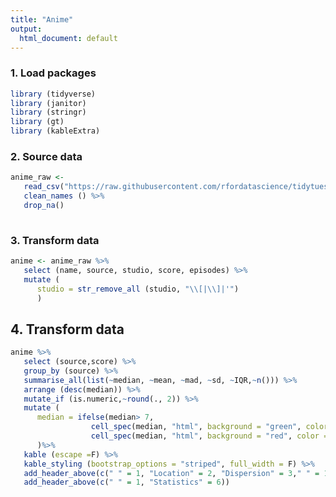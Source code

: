 ```yaml
---
title: "Anime"
output:
  html_document: default
---
```


### 1. Load packages
```r

library (tidyverse)
library (janitor)
library (stringr)
library (gt)
library (kableExtra)


```

### 2. Source data
```r

anime_raw <- 
   read_csv("https://raw.githubusercontent.com/rfordatascience/tidytuesday/master/data/2019/2019-04-23/raw_anime.csv") %>%
   clean_names () %>%
   drop_na()
   
```
### 3. Transform data

```r
anime <- anime_raw %>%
   select (name, source, studio, score, episodes) %>%
   mutate (
      studio = str_remove_all (studio, "\\[|\\]|'")
      )

```

## 4. Transform data

```r
anime %>%
   select (source,score) %>%
   group_by (source) %>%
   summarise_all(list(~median, ~mean, ~mad, ~sd, ~IQR,~n())) %>%
   arrange (desc(median)) %>%
   mutate_if (is.numeric,~round(., 2)) %>%
   mutate (
      median = ifelse(median> 7,
                  cell_spec(median, "html", background = "green", color = "white", align = "left"),
                  cell_spec(median, "html", background = "red", color = "white", align = "left"))
      )%>%
   kable (escape =F) %>%
   kable_styling (bootstrap_options = "striped", full_width = F) %>%
   add_header_above(c(" " = 1, "Location" = 2, "Dispersion" = 3," " = 1)) %>%
   add_header_above(c(" " = 1, "Statistics" = 6))

```    

